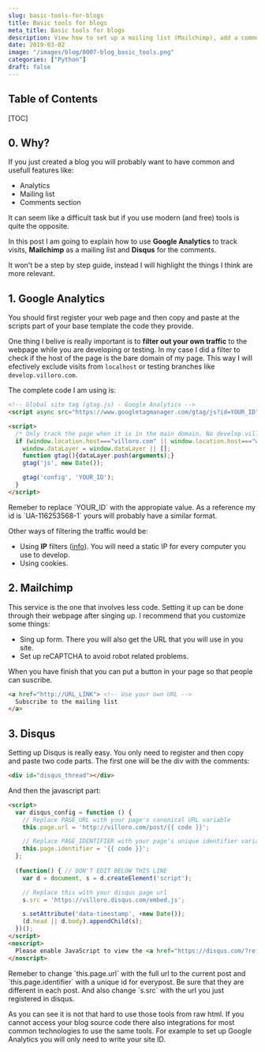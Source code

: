 ```yaml
---
slug: basic-tools-for-blogs
title: Basic tools for blogs
meta_title: Basic tools for blogs
description: View how to set up a mailing list (Mailchimp), add a comments section (Disqus) on posts and track visits (Google Analytics).
date: 2019-03-02
image: "/images/blog/0007-blog_basic_tools.png"
categories: ["Python"]
draft: false
---
```

  
## Table of Contents

[TOC]

## 0. Why?

If you just created a blog you will probably want to have common and usefull features like:

* Analytics
* Mailing list
* Comments section

It can seem like a difficult task but if you use modern (and free) tools is quite the opposite.

In this post I am going to explain how to use **Google Analytics** to track visits, **Mailchimp** as a mailing list and **Disqus** for the comments.

It won't be a step by step guide, instead I will highlight the things I think are more relevant.

## 1. Google Analytics
You should first register your web page and then copy and paste at the scripts part of your base template the code they provide.

One thing I belive is really important is to **filter out your own traffic** to the webpage while you are developing or testing. In my case I did a filter to check if the host of the page is the bare domain of my page. This way I will efectively exclude visits from `localhost` or testing branches like `develop.villoro.com`.

The complete code I am using is:

```html
<!-- Global site tag (gtag.js) - Google Analytics -->
<script async src="https://www.googletagmanager.com/gtag/js?id=YOUR_ID"></script>

<script>
  /* Only track the page when it is in the main domain. No develop.villoro.com or localhost */
  if (window.location.host==="villoro.com" || window.location.host==="www.villoro.com") {
    window.dataLayer = window.dataLayer || [];
    function gtag(){dataLayer.push(arguments);}
    gtag('js', new Date());

    gtag('config', 'YOUR_ID');
  }
</script>
```
<Notice type="warning">
  Remeber to replace `YOUR_ID` with the appropiate value. As a reference my id is `UA-116253568-1` yours will probably have a similar format.
</Notice>

Other ways of filtering the traffic would be:

* Using **IP** filters ([info](https://support.google.com/analytics/answer/1034840?hl=en)). You will need a static IP for every computer you use to develop.
* Using cookies.

## 2. Mailchimp
This service is the one that involves less code. Setting it up can be done through their webpage after singing up. I recommend that you customize some things:

* Sing up form. There you will also get the URL that you will use in you site.
* Set up reCAPTCHA to avoid robot related problems.

When you have finish that you can put a button in your page so that people can suscribe.

```html
<a href="http://URL_LINK"> <!-- Use your own URL -->
  Subscribe to the mailing list
</a>
```

## 3. Disqus
Setting up Disqus is really easy. You only need to register and then copy and paste two code parts. The first one will be the div with the comments:

```html
<div id="disqus_thread"></div>
```

And then the javascript part:
```html
<script>
  var disqus_config = function () {
    // Replace PAGE_URL with your page's canonical URL variable
    this.page.url = 'http://villoro.com/post/{{ code }}';

    // Replace PAGE_IDENTIFIER with your page's unique identifier variable
    this.page.identifier = '{{ code }}';
  };
  
  (function() { // DON'T EDIT BELOW THIS LINE
    var d = document, s = d.createElement('script');

    // Replace this with your disqus page url
    s.src = 'https://villoro.disqus.com/embed.js';

    s.setAttribute('data-timestamp', +new Date());
    (d.head || d.body).appendChild(s);
  })();
</script>
<noscript>
  Please enable JavaScript to view the <a href="https://disqus.com/?ref_noscript">comments powered by Disqus.</a>
</noscript>
```

<Notice type="warning">
  Remeber to change `this.page.url` with the full url to the current post and `this.page.identifier` with a unique id for everypost. Be sure that they are different in each post. And also change `s.src` with the url you just registered in disqus.
</Notice>


As you can see it is not that hard to use those tools from raw html. If you cannot access your blog source code there also integrations for most common technologies to use the same tools. For example to set up Google Analytics you will only need to write your site ID.
